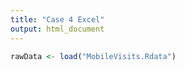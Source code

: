 ```yaml
---
title: "Case 4 Excel"
output: html_document
---
```


```r
rawData <- load("MobileVisits.Rdata")
```

